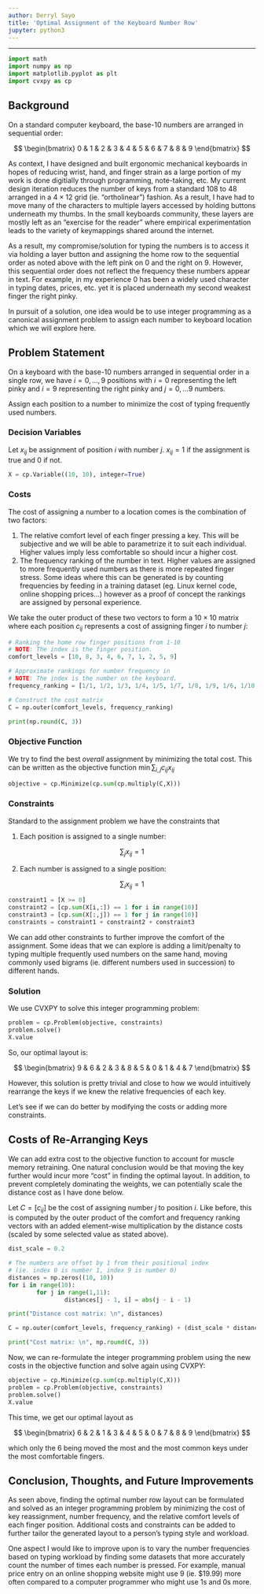 ```yaml
---
author: Derryl Sayo
title: 'Optimal Assignment of the Keyboard Number Row'
jupyter: python3
---
```


***


```python
import math
import numpy as np
import matplotlib.pyplot as plt
import cvxpy as cp
```

## Background
On a standard computer keyboard, the base-10 numbers are arranged in sequential order:

$$
\begin{bmatrix}
0 & 1 & 2 & 3 & 4 & 5 & 6 & 7 & 8 & 9
\end{bmatrix}
$$

As context, I have designed and built ergonomic mechanical keyboards in hopes of reducing wrist, hand, and finger strain as a large portion of my work is done digitially through programming, note-taking, etc.
My current design iteration reduces the number of keys from a standard 108 to 48 arranged in a $4 \times 12$ grid (ie. "ortholinear") fashion. As a result, I have
had to move many of the characters to multiple layers accessed by holding buttons underneath my thumbs. In the small keyboards community, these layers are mostly left as an "exercise for the reader" where
empirical experimentation leads to the variety of keymappings shared around the internet.

As a result, my compromise/solution for typing the numbers is to access it via holding a layer button and assigning the home row to the sequential order as noted above with the left pink on 0 and the right on 9. However, this sequential order does not reflect the frequency these numbers appear in text. For example, in my experience 0 has been a widely used character in typing dates, prices, etc. yet it is placed underneath my second weakest finger the right pinky.

In pursuit of a solution, one idea would be to use integer programming as a canonical assignment problem to assign each number to keyboard location which we will explore here.

## Problem Statement
On a keyboard with the base-10 numbers arranged in sequential order in a single row, we have $i = 0, \dots, 9$ positions with $i=0$ representing the left pinky and $i=9$ representing the right pinky and $j=0, \dots 9$ numbers.

Assign each position to a number to minimize the cost of typing frequently used numbers.

### Decision Variables
Let $x_{ij}$ be assignment of position $i$ with number $j$. $x_{ij} = 1$ if the assignment is true and 0 if not.

```python
X = cp.Variable((10, 10), integer=True)
```

### Costs
The cost of assigning a number to a location comes is the combination of two factors: 

1. The relative comfort level of each finger pressing a key. This will be subjective and we will be able to parametrize it to suit each individual. Higher values imply less comfortable so should incur a higher cost.
2. The frequency ranking of the number in text. Higher values are assigned to more frequently used numbers as there is more repeated finger stress. Some ideas where this can be generated is by counting frequencies by feeding in a training dataset (eg. Linux kernel code, online shopping prices...) however as a proof of concept the rankings are assigned by personal experience.

We take the outer product of these two vectors to form a $10 \times 10$ matrix where each position $c_{ij}$ represents a cost of assigning finger $i$ to number $j$:

```python
# Ranking the home row finger positions from 1-10 
# NOTE: The index is the finger position. 
comfort_levels = [10, 8, 3, 4, 6, 7, 1, 2, 5, 9]

# Approximate rankings for number frequency in 
# NOTE: The index is the number on the keyboard. 
frequency_ranking = [1/1, 1/2, 1/3, 1/4, 1/5, 1/7, 1/8, 1/9, 1/6, 1/10]

# Construct the cost matrix
C = np.outer(comfort_levels, frequency_ranking)

print(np.round(C, 3))
```

### Objective Function
We try to find the best _overall_ assignment by minimizing the total cost. This can be written as the objective function $\min \sum_{i,j} c_{ij}x_{ij}$

```python
objective = cp.Minimize(cp.sum(cp.multiply(C,X)))
```

### Constraints
Standard to the assignment problem we have the constraints that

1. Each position is assigned to a single number:

$$
\sum_{j} x_{ij} = 1
$$

2. Each number is assigned to a single position:

$$
\sum_{i} x_{ij} = 1
$$

```python
constraint1 = [X >= 0]
constraint2 = [cp.sum(X[i,:]) == 1 for i in range(10)]
constraint3 = [cp.sum(X[:,j]) == 1 for j in range(10)]
constraints = constraint1 + constraint2 + constraint3
```

We can add other constraints to further improve the comfort of the assignment. Some ideas that we can explore is adding a limit/penalty to typing multiple frequently used numbers on the same hand, moving commonly used bigrams (ie. different numbers used in succession) to different hands.

### Solution
We use CVXPY to solve this integer programming problem:

```python
problem = cp.Problem(objective, constraints)
problem.solve()
X.value
```

So, our optimal layout is:

$$
\begin{bmatrix}
9 & 6 & 2 & 3 & 8 & 5 & 0 & 1 & 4 & 7
\end{bmatrix}
$$

However, this solution is pretty trivial and close to how we would intuitively rearrange the keys if we knew the relative frequencies of each key.

Let's see if we can do better by modifying the costs or adding more constraints.

## Costs of Re-Arranging Keys
We can add extra cost to the objective function to account for muscle memory retraining. One natural conclusion would be that moving the key further would incur more "cost" in finding the optimal layout. In addition, to prevent completely dominating the weights, we can potentially scale the distance cost as I have done below.

Let $C = [c_{ij}]$ be the cost of assigning number $j$ to position $i$. Like before, this is computed by the outer product of the comfort and frequency ranking vectors with an added element-wise multiplication by the distance costs (scaled by some selected value as stated above).

```python
dist_scale = 0.2

# The numbers are offset by 1 from their positional index
# (ie. index 0 is number 1, index 9 is number 0)
distances = np.zeros((10, 10))
for i in range(10):
        for j in range(1,11):
                distances[j - 1, i] = abs(j - i - 1)

print("Distance cost matrix: \n", distances)
```

```python
C = np.outer(comfort_levels, frequency_ranking) + (dist_scale * distances)

print("Cost matrix: \n", np.round(C, 3))
```

Now, we can re-formulate the integer programming problem using the new costs in the objective function and solve again using CVXPY:

```python
objective = cp.Minimize(cp.sum(cp.multiply(C,X)))
problem = cp.Problem(objective, constraints)
problem.solve()
X.value
```

This time, we get our optimal layout as

$$
\begin{bmatrix}
6 & 2 & 1 & 3 & 4 & 5 & 0 & 7 & 8 & 9
\end{bmatrix}
$$

which only the 6 being moved the most and the most common keys under the most comfortable fingers.

## Conclusion, Thoughts, and Future Improvements
As seen above, finding the optimal number row layout can be formulated and solved as an integer programming problem by minimizing the cost of key reassignment, number frequency, and the relative comfort levels of each finger position. Additional costs and constraints can be added to further tailor the generated layout to a person's typing style and workload.

One aspect I would like to improve upon is to vary the number frequencies based on typing workload by finding some datasets that more accurately count the number of times each number is pressed. For example, manual price entry on an online shopping website might use 9 (ie. $19.99) more often compared to a computer programmer who might use 1s and 0s more.
